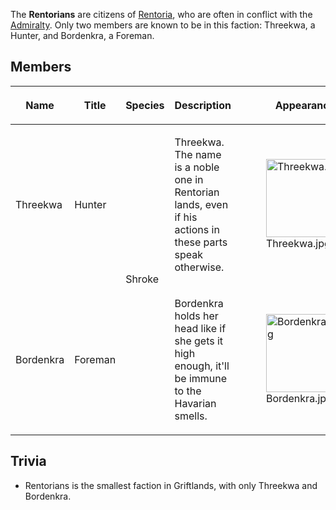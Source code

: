 {{stub}}

The '''Rentorians''' are citizens of [[Rentoria]], who are often in conflict with the [[Admiralty]]. Only two members are known to be in this faction: Threekwa, a Hunter, and Bordenkra, a Foreman.

== Members ==
{| class="wikitable"
|+
!Name
!Title
!Species
!Description
!Appearance
|-
|Threekwa
|Hunter
| rowspan="2" |Shroke
|Threekwa. The name is a noble one in Rentorian lands, even if his actions in these parts speak otherwise.
|[[File:Threekwa.jpg|125px]]
|-
|Bordenkra
|Foreman
|Bordenkra holds her head like if she gets it high enough, it'll be immune to the Havarian smells.
|[[File:Bordenkra.jpg|125px]]
|}

== Trivia ==

* Rentorians is the smallest faction in Griftlands, with only Threekwa and Bordenkra.